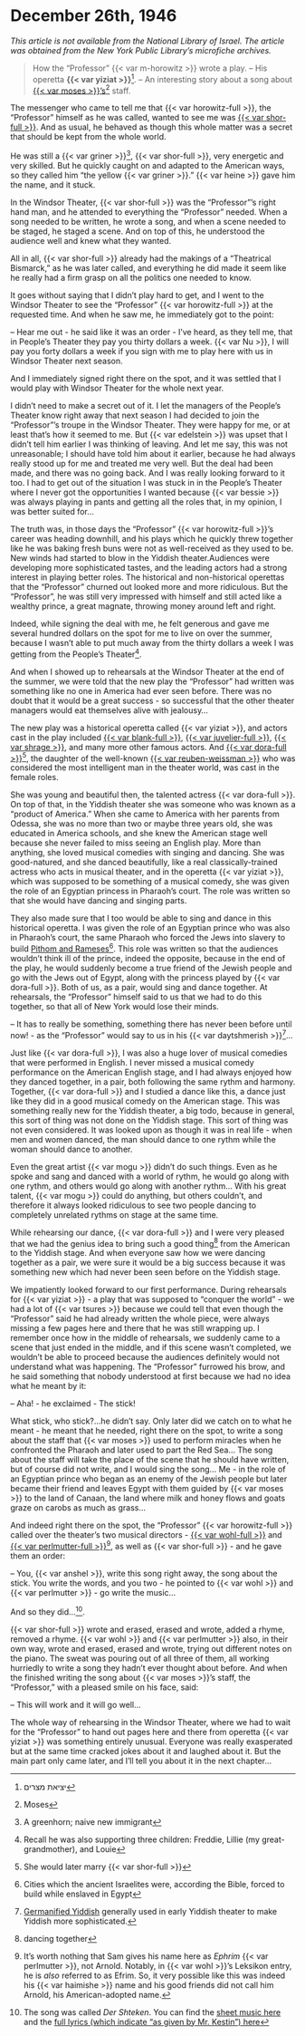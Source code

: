 # December 26th, 1946

_This article is not available from the National Library of Israel. The article was obtained from the New York Public Library's microfiche archives._


> How the "Professor" {{< var m-horowitz >}} wrote a play. -- His operetta **{{< var yiziat >}}**^[יציאת מצרים]. --  An interesting story about a song about [{{< var moses >}}'s^[Moses] staff](https://en.wikipedia.org/wiki/Staff_of_Moses). 

The messenger who came to tell me that {{< var horowitz-full >}}, the "Professor" himself as he was called, wanted to see me was [{{< var shor-full >}}](https://www.museumoffamilyhistory.com/yt/lex/S/schorr-anshel.htm). And as usual, he behaved as though this whole matter was a secret that should be kept from the whole world.

He was still a {{< var griner >}}^[A greenhorn; naive new immigrant], {{< var shor-full >}}, very energetic and very skilled. But he quickly caught on and adapted to the American ways, so they called him "the yellow {{< var griner >}}." {{< var heine >}} gave him the name, and it stuck.

In the Windsor Theater, {{< var shor-full >}} was the "Professor"'s right hand man, and he attended to everything the "Professor" needed. When a song needed to be written, he wrote a song, and when a scene needed to be staged, he staged a scene. And on top of this, he understood the audience well and knew what they wanted.  

All in all, {{< var shor-full >}} already had the makings of a "Theatrical Bismarck," as he was later called, and everything he did made it seem like he really had a firm grasp on all the politics one needed to know. 

It goes without saying that I didn't play hard to get, and I went to the Windsor Theater to see the "Professor" {{< var horowitz-full >}} at the requested time. And when he saw me, he immediately got to the point:

-- Hear me out - he said like it was an order - I've heard, as they tell me, that in People's Theater they pay you thirty dollars a week. {{< var Nu >}}, I will pay you forty dollars a week if you sign with me to play here with us in Windsor Theater next season.

And I immediately signed right there on the spot, and it was settled that I would play with Windsor Theater for the whole next year. 

I didn't need to make a secret out of it. I let the managers of the People's Theater know right away that next season I had decided to join the "Professor"'s troupe in the Windsor Theater. They were happy for me, or at least that's how it seemed to me. But {{< var edelstein >}} was upset that I didn't tell him earlier I was thinking of leaving. And let me say, this was not unreasonable; I should have told him about it earlier, because he had always really stood up for me and treated me very well. But the deal had been made, and there was no going back. And I was really looking forward to it too. I had to get out of the situation I was stuck in in the People's Theater where I never got the opportunities I wanted because {{< var bessie >}} was always playing in pants and getting all the roles that, in my opinion, I was better suited for...

The truth was, in those days the "Professor" {{< var horowitz-full >}}'s career was heading downhill, and his plays which he quickly threw together like he was baking fresh buns were not as well-received as they used to be. New winds had started to blow in the Yiddish theater.Audiences were developing more sophisticated tastes, and the leading actors had a strong interest in playing better roles. The historical and non-historical operettas that the "Professor" churned out looked more and more ridiculous. But the "Professor", he was still very impressed with himself and still acted like a wealthy prince, a great magnate, throwing money around left and right.

Indeed, while signing the deal with me, he felt generous and gave me several hundred dollars on the spot for me to live on over the summer, because I wasn't able to put much away from the thirty dollars a week I was getting from the People's Theater^[Recall he was also supporting three children: Freddie, Lillie (my great-grandmother), and Louie]. 

And when I showed up to rehearsals at the Windsor Theater at the end of the summer, we were told that the new play the "Professor" had written was something like no one in America had ever seen before. There was no doubt that it would be a great success - so successful that the other theater managers would eat themselves alive with jealousy...

The new play was a historical operetta called {{< var yiziat >}}, and actors cast in the play included [{{< var blank-full >}}](https://www.museumoffamilyhistory.com/yt/lex/B/blank-leon.htm), [{{< var juvelier-full >}}](https://www.museumoffamilyhistory.com/yt/lex/J/juvelier-kalmen.htm), [{{< var shrage >}}](https://www.museumoffamilyhistory.com/yt/lex/S/shrage-adolph.htm), and many more other famous actors. And [{{< var dora-full >}}](https://www.museumoffamilyhistory.com/yt/lex/W/weissman-dora.htm)^[She would later marry {{< var shor-full >}}], the daughter of the well-known [{{< var reuben-weissman >}}](https://www.museumoffamilyhistory.com/yt/lex/W/weissman-reuben.htm) who was considered the most intelligent man in the theater world, was cast in the female roles.

She was young and beautiful then, the talented actress {{< var dora-full >}}. On top of that, in the Yiddish theater she was someone who was known as a "product of America." When she came to America with her parents from Odessa, she was no more than two or maybe three years old, she was educated in America schools, and she knew the American stage well because she never failed to miss seeing an English play. More than anything, she loved musical comedies with singing and dancing. She was good-natured, and she danced beautifully, like a real classically-trained actress who acts in musical theater, and in the operetta {{< var yiziat >}}, which was supposed to be something of a musical comedy, she was given the role of an Egyptian princess in Pharaoh's court. The role was written so that she would have dancing and singing parts.

They also made sure that I too would be able to sing and dance in this historical operetta. I was given the role of an Egyptian prince who was also in Pharaoh's court, the same Pharaoh who forced the Jews into slavery to build [Pithom and Rameses](https://en.wikipedia.org/wiki/Pithom#Biblical_Pithom)^[Cities which the ancient Israelites were, according the Bible, forced to build while enslaved in Egypt]. This role was written so that the audiences wouldn't think ill of the prince, indeed the opposite, because in the end of the play, he would suddenly become a true friend of the Jewish people and go with the Jews out of Egypt, along with the princess played by {{< var dora-full >}}. Both of us, as a pair, would sing and dance together. At rehearsals, the "Professor" himself said to us that we had to do this together, so that all of New York would lose their minds. 

-- It has to really be something, something there has never been before until now! - as the "Professor" would say to us in his {{< var daytshmerish >}}^[[Germanified Yiddish](https://forward.com/culture/127096/daytshmer-nightshmare/) generally used in early Yiddish theater to make Yiddish more sophisticated.]...

Just like {{< var dora-full >}}, I was also a huge lover of musical comedies that were performed in English. I never missed a musical comedy performance on the American English stage, and I had always enjoyed how they danced together, in a pair, both following the same rythm and harmony. Together, {{< var dora-full >}} and I studied a dance like this, a dance just like they did in a good musical comedy on the American stage. This was something really new for the Yiddish theater, a big todo, because in general, this sort of thing was not done on the Yiddish stage. This sort of thing was not even considered. It was looked upon as though it was in real life - when men and women danced, the man should dance to one rythm while the woman should dance to another. 

Even the great artist {{< var mogu >}} didn't do such things. Even as he spoke and sang and danced with a world of rythm, he would go along with one rythm, and others would go along with another rythm... With his great talent, {{< var mogu >}} could do anything, but others couldn't, and therefore it always looked ridiculous to see two people dancing to completely unrelated rythms on stage at the same time.

While rehearsing our dance, {{< var dora-full >}} and I were very pleased that we had the genius idea to bring such a good thing^[dancing together] from the American to the Yiddish stage. And when everyone saw how we were dancing together as a pair, we were sure it would be a big success because it was something new which had never been seen before on the Yiddish stage. 

We impatiently looked forward to our first performance. During rehearsals for {{< var yiziat >}} - a play that was supposed to "conquer the world" - we had a lot of {{< var tsures >}} because we could tell that even though the "Professor" said he had already written the whole piece, were always missing a few pages here and there that he was still wrapping up. I remember once how in the middle of rehearsals, we suddenly came to a scene that just ended in the middle, and if this scene wasn't completed, we wouldn't be able to proceed because the audiences definitely would not understand what was happening. The "Professor" furrowed his brow, and he said something that nobody understood at first because we had no idea what he meant by it:

-- Aha! - he exclaimed - The stick!

What stick, who stick?...he didn't say. Only later did we catch on to what he meant - he meant that he needed, right there on the spot, to write a song about the staff that {{< var moses >}} used to perform miracles when he confronted the Pharaoh and later used to part the Red Sea... The song about the staff will take the place of the scene that he should have written, but of course did not write, and I would sing the song... Me - in the role of an Egyptian prince who began as an enemy of the Jewish people but later became their friend and leaves Egypt with them guided by {{< var moses >}} to the land of Canaan, the land where milk and honey flows and goats graze on carobs as much as grass...

And indeed right there on the spot, the "Professor" {{< var horowitz-full >}} called over the theater's two musical directors - [{{< var wohl-full >}}](https://www.museumoffamilyhistory.com/yt/lex/W/wohl-herman.htm) and [{{< var perlmutter-full >}}](https://www.museumoffamilyhistory.com/yt/lex/P/perlmutter-arnold.htm)^[It's worth nothing that Sam gives his name here as _Ephrim_ {{< var perlmutter >}}, not Arnold. Notably, in {{< var wohl >}}'s Leksikon entry, he is _also_ referred to as Efrim. So, it very possible like this was indeed his {{< var haimishe >}} name and his good friends did not call him Arnold, his American-adopted name.], as well as {{< var shor-full >}} - and he gave them an order:

-- You, {{< var anshel >}}, write this song right away, the song about the stick. You write the words, and you two - he pointed to {{< var wohl >}} and {{< var perlmutter >}} - go write the music...

And so they did...^[The song was called _Der Shteken_. You can find the [sheet music here](https://www.loc.gov/resource/ihas.200154899.0/?sp=8&st=image) and the [full lyrics (which indicate "as given by Mr. Kestin") here](https://www.loc.gov/resource/ihas.200185574.0/?sp=9)].

{{< var shor-full >}} wrote and erased, erased and wrote, added a rhyme, removed a rhyme. {{< var wohl >}} and {{< var perlmutter >}} also, in their own way, wrote and erased, erased and wrote, trying out different notes on the piano. The sweat was pouring out of all three of them, all working hurriedly to write a song they hadn't ever thought about before. And when the finished writing the song about {{< var moses >}}'s staff, the "Professor," with a pleased smile on his face, said:

-- This will work and it will go well...

The whole way of rehearsing in the Windsor Theater, where we had to wait for the "Professor" to hand out pages here and there from operetta {{< var yiziat >}} was something entirely unusual. Everyone was really exasperated but at the same time cracked jokes about it and laughed about it. But the main part only came later, and I'll tell you about it in the next chapter...
